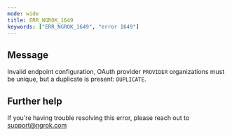 ```yaml
---
mode: wide
title: ERR_NGROK_1649
keywords: ["ERR_NGROK_1649", "error 1649"]
---
```


## Message

Invalid endpoint configuration, OAuth provider `PROVIDER` organizations must be unique, but a duplicate is present: `DUPLICATE`.

## Further help

If you're having trouble resolving this error, please reach out to [support@ngrok.com](mailto:support@ngrok.com?subject=Help%20with%20ERR_NGROK_1649)
